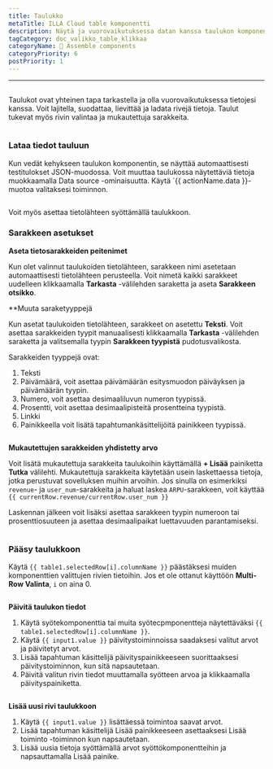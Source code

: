 ```yaml
---
title: Taulukko
metaTitle: ILLA Cloud table komponentti
description: Näytä ja vuorovaikutuksessa datan kanssa taulukon komponentin avulla.
tagCategory: doc_valikko_table_klikkaa
categoryName: 🧬 Assemble components
categoryPriority: 6
postPriority: 1
---
```


* * *

## <Heading hidden>Taulukko</Heading>

Taulukot ovat yhteinen tapa tarkastella ja olla vuorovaikutuksessa tietojesi kanssa. Voit lajitella, suodattaa, lievittää ja ladata rivejä tietoja. Taulut tukevat myös rivin valintaa ja mukautettuja sarakkeita.

<img
  src='https://cdn.illacloud.com/official-website/img/docs/assemble/table.png'
  alt=""
/>

### Lataa tiedot tauluun

Kun vedät kehykseen taulukon komponentin, se näyttää automaattisesti testitulokset JSON-muodossa. Voit muuttaa taulukossa näytettäviä tietoja muokkaamalla Data source -ominaisuutta. Käytä \`{{ actionName.data }}-muotoa valitaksesi toiminnon.

<img
  src='https://cdn.illacloud.com/official-website/img/docs/assemble/table1.png'
  alt=""
/>

Voit myös asettaa tietolähteen syöttämällä taulukkoon.

### Sarakkeen asetukset

**Aseta tietosarakkeiden peitenimet**

Kun olet valinnut taulukoiden tietolähteen, sarakkeen nimi asetetaan automaattisesti tietolähteen perusteella. Voit nimetä kaikki sarakkeet uudelleen klikkaamalla **Tarkasta** -välilehden saraketta ja aseta **Sarakkeen otsikko**.

\*\*Muuta saraketyyppejä

Kun asetat taulukoiden tietolähteen, sarakkeet on asetettu **Teksti**. Voit asettaa sarakkeiden tyypit manuaalisesti klikkaamalla **Tarkasta** -välilehden saraketta ja valitsemalla tyypin **Sarakkeen tyypistä** pudotusvalikosta.

Sarakkeiden tyyppejä ovat:

1.  Teksti
2.  Päivämäärä, voit asettaa päivämäärän esitysmuodon päiväyksen ja päivämäärän tyypin.
3.  Numero, voit asettaa desimaaliluvun numeron tyypissä.
4.  Prosentti, voit asettaa desimaalipisteitä prosentteina tyypistä.
5.  Linkki
6.  Painikkeella voit lisätä tapahtumankäsittelijöitä painikkeen tyypissä.

<img
  src='https://cdn.illacloud.com/official-website/img/docs/assemble/table2.png'
  alt=""
/>

**Mukautettujen sarakkeiden yhdistetty arvo**

Voit lisätä mukautettuja sarakkeita taulukoihin käyttämällä **+ Lisää** painiketta **Tutka** välilehti. Mukautettuja sarakkeita käytetään usein laskettaessa tietoja, jotka perustuvat sovelluksen muihin arvoihin. Jos sinulla on esimerkiksi `revenue`- ja `user_num`-sarakkeita ja haluat laskea `ARPU`-sarakkeen, voit käyttää `{{ currentRow.revenue/currentRow.user_num }}`

Laskennan jälkeen voit lisäksi asettaa sarakkeen tyypin numeroon tai prosenttiosuuteen ja asettaa desimaalipaikat luettavuuden parantamiseksi.

<img
  src='https://cdn.illacloud.com/official-website/img/docs/assemble/table3.png'
  alt=""
/>

### Pääsy taulukkoon

Käytä `{{ table1.selectedRow[i].columnName }}` päästäksesi muiden komponenttien valittujen rivien tietoihin. Jos et ole ottanut käyttöön **Multi-Row Valinta**, `i` on aina 0.

<img
  src='https://cdn.illacloud.com/official-website/img/docs/assemble/table4.png'
  alt=""
/>

**Päivitä taulukon tiedot**

1.  Käytä syötekomponenttia tai muita syötecpmponentteja näytettäväksi `{{ table1.selectedRow[i].columnName }}`.
2.  Käytä `{{ input1.value }}` päivitystoiminnoissa saadaksesi valitut arvot ja päivitetyt arvot.
3.  Lisää tapahtuman käsittelijä päivityspainikkeeseen suorittaaksesi päivitystoiminnon, kun sitä napsautetaan.
4.  Päivitä valitun rivin tiedot muuttamalla syötteen arvoa ja klikkaamalla päivityspainiketta.

<img
  src='https://cdn.illacloud.com/official-website/img/docs/assemble/table5.png'
  alt=""
/>

**Lisää uusi rivi taulukkoon**

1.  Käytä `{{ input1.value }}` lisättäessä toimintoa saavat arvot.
2.  Lisää tapahtuman käsittelijä Lisää painikkeeseen asettaaksesi Lisää toiminto -toiminnon kun napsautetaan.
3.  Lisää uusia tietoja syöttämällä arvot syöttökomponentteihin ja napsauttamalla Lisää painike.

<img
  src='https://cdn.illacloud.com/official-website/img/docs/assemble/table6.png'
  alt=""
/>
